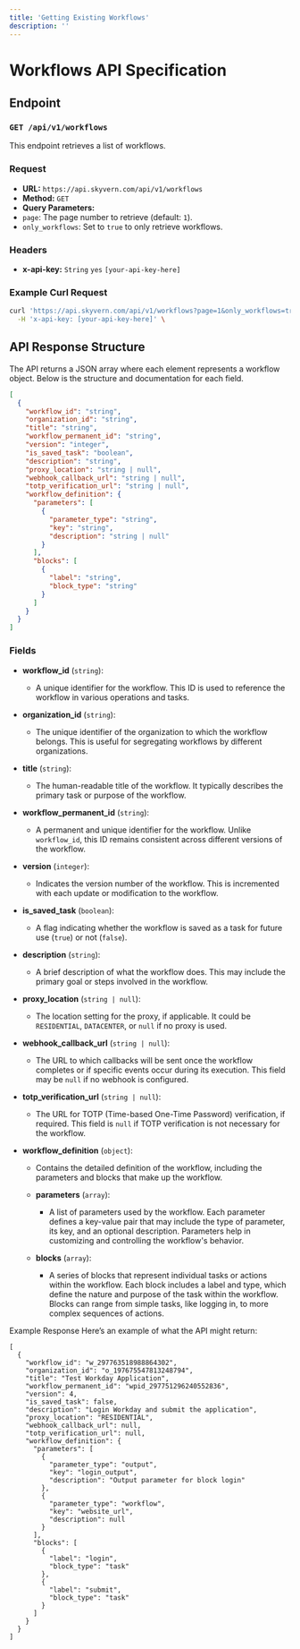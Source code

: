 ```yaml
---
title: 'Getting Existing Workflows'
description: ''
---
```


# Workflows API Specification

## Endpoint

### `GET /api/v1/workflows`

This endpoint retrieves a list of workflows.

### Request
*  **URL:** `https://api.skyvern.com/api/v1/workflows`
*  **Method:** `GET`
*  **Query Parameters:**
  * `page`: The page number to retrieve (default: `1`).
  * `only_workflows`: Set to `true` to only retrieve workflows.

### Headers


* **x-api-key:** `String` `yes` `[your-api-key-here]`  

### Example Curl Request

```bash
curl 'https://api.skyvern.com/api/v1/workflows?page=1&only_workflows=true' \
  -H 'x-api-key: [your-api-key-here]' \
```

## API Response Structure

The API returns a JSON array where each element represents a workflow object. Below is the structure and documentation for each field.

```json
[
  {
    "workflow_id": "string",
    "organization_id": "string",
    "title": "string",
    "workflow_permanent_id": "string",
    "version": "integer",
    "is_saved_task": "boolean",
    "description": "string",
    "proxy_location": "string | null",
    "webhook_callback_url": "string | null",
    "totp_verification_url": "string | null",
    "workflow_definition": {
      "parameters": [
        {
          "parameter_type": "string",
          "key": "string",
          "description": "string | null"
        }
      ],
      "blocks": [
        {
          "label": "string",
          "block_type": "string"
        }
      ]
    }
  }
]
```

### Fields

* **workflow_id** (`string`): 
  * A unique identifier for the workflow. This ID is used to reference the workflow in various operations and tasks.

* **organization_id** (`string`): 
  * The unique identifier of the organization to which the workflow belongs. This is useful for segregating workflows by different organizations.

* **title** (`string`): 
  * The human-readable title of the workflow. It typically describes the primary task or purpose of the workflow.

* **workflow_permanent_id** (`string`): 
  * A permanent and unique identifier for the workflow. Unlike `workflow_id`, this ID remains consistent across different versions of the workflow.

* **version** (`integer`): 
  * Indicates the version number of the workflow. This is incremented with each update or modification to the workflow.

* **is_saved_task** (`boolean`): 
  * A flag indicating whether the workflow is saved as a task for future use (`true`) or not (`false`).

* **description** (`string`): 
  * A brief description of what the workflow does. This may include the primary goal or steps involved in the workflow.

* **proxy_location** (`string | null`): 
  * The location setting for the proxy, if applicable. It could be `RESIDENTIAL`, `DATACENTER`, or `null` if no proxy is used.

* **webhook_callback_url** (`string | null`): 
  * The URL to which callbacks will be sent once the workflow completes or if specific events occur during its execution. This field may be `null` if no webhook is configured.

* **totp_verification_url** (`string | null`): 
  * The URL for TOTP (Time-based One-Time Password) verification, if required. This field is `null` if TOTP verification is not necessary for the workflow.

* **workflow_definition** (`object`): 
  * Contains the detailed definition of the workflow, including the parameters and blocks that make up the workflow.

  * **parameters** (`array`): 
    * A list of parameters used by the workflow. Each parameter defines a key-value pair that may include the type of parameter, its key, and an optional description. Parameters help in customizing and controlling the workflow's behavior.

  * **blocks** (`array`): 
    * A series of blocks that represent individual tasks or actions within the workflow. Each block includes a label and type, which define the nature and purpose of the task within the workflow. Blocks can range from simple tasks, like logging in, to more complex sequences of actions.



Example Response
Here’s an example of what the API might return:
```
[
  {
    "workflow_id": "w_297763518988864302",
    "organization_id": "o_197675547813248794",
    "title": "Test Workday Application",
    "workflow_permanent_id": "wpid_297751296240552836",
    "version": 4,
    "is_saved_task": false,
    "description": "Login Workday and submit the application",
    "proxy_location": "RESIDENTIAL",
    "webhook_callback_url": null,
    "totp_verification_url": null,
    "workflow_definition": {
      "parameters": [
        {
          "parameter_type": "output",
          "key": "login_output",
          "description": "Output parameter for block login"
        },
        {
          "parameter_type": "workflow",
          "key": "website_url",
          "description": null
        }
      ],
      "blocks": [
        {
          "label": "login",
          "block_type": "task"
        },
        {
          "label": "submit",
          "block_type": "task"
        }
      ]
    }
  }
]

```